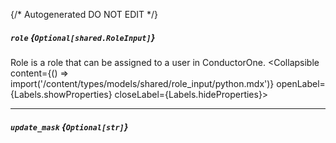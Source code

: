{/* Autogenerated DO NOT EDIT  */}

##### `role` *{`Optional[shared.RoleInput]`}*
Role is a role that can be assigned to a user in ConductorOne.
<Collapsible content={() => import('/content/types/models/shared/role_input/python.mdx')} openLabel={Labels.showProperties} closeLabel={Labels.hideProperties}>
</Collapsible>

---
##### `update_mask` *{`Optional[str]`}*


